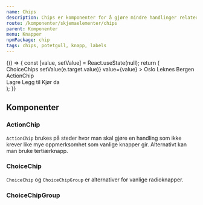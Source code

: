 ```yaml
---
name: Chips
description: Chips er komponenter for å gjøre mindre handlinger relatert til hovedflyten
route: /komponenter/skjemaelementer/chips
parent: Komponenter
menu: Knapper
npmPackage: chip
tags: chips, potetgull, knapp, labels
---
```



<PageHeader />

<Playground>
  {() => {
    const [value, setValue] = React.useState(null);
    return (
      <div style={{ display: 'flex', justifyContent: 'space-around' }}>
        <div>
          <Label>ChoiceChips</Label>
          <ChoiceChipGroup
            name="city"
            label="Velg din hjemby"
            onChange={e => setValue(e.target.value)}
            value={value}
          >
            <ChoiceChip value="Oslo">Oslo</ChoiceChip>
            <ChoiceChip value="Leknes">Leknes</ChoiceChip>
            <ChoiceChip value="Bergen" disabled>
              Bergen
            </ChoiceChip>
          </ChoiceChipGroup>
        </div>
        <div>
          <Label>ActionChip</Label>
          <div style={{ display: 'flex' }}>
            <ActionChip>Lagre</ActionChip>
            <ActionChip>
              Legg til <AddIcon />
            </ActionChip>
            <ActionChip>
              <CarIcon /> Kjør da
            </ActionChip>
          </div>
        </div>
      </div>
    );
  }}
</Playground>

## Komponenter

### ActionChip

<ImportStatement imports="ActionChip" />
<Props of={ActionChip} />

`ActionChip` brukes på steder hvor man skal gjøre en handling som ikke krever like mye oppmerksomhet som vanlige knapper gir.
Alternativt kan man bruke tertiærknapp.

### ChoiceChip

<ImportStatement imports="ChoiceChip" />
<Props of={ChoiceChip} />

`ChoiceChip` og `ChoiceChipGroup` er alternativer for vanlige radioknapper.

### ChoiceChipGroup

<ImportStatement imports="ChoiceChipGroup" />
<Props of={ChoiceChipGroup} />
